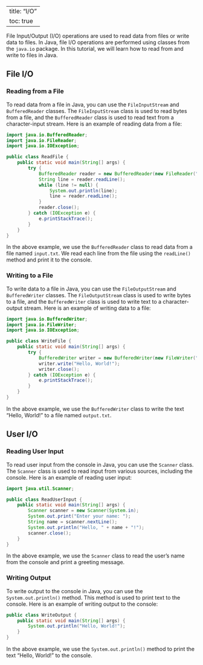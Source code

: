 
---
title: "I/O"
toc: true
---

File Input/Output (I/O) operations are used to read data from files or write data to files. In Java, file I/O operations are performed using classes from the `java.io` package. In this tutorial, we will learn how to read from and write to files in Java.

## File I/O

### Reading from a File

To read data from a file in Java, you can use the `FileInputStream` and `BufferedReader` classes. The `FileInputStream` class is used to read bytes from a file, and the `BufferedReader` class is used to read text from a character-input stream. Here is an example of reading data from a file:

```java
import java.io.BufferedReader;
import java.io.FileReader;
import java.io.IOException;

public class ReadFile {
    public static void main(String[] args) {
        try {
            BufferedReader reader = new BufferedReader(new FileReader("input.txt"));
            String line = reader.readLine();
            while (line != null) {
                System.out.println(line);
                line = reader.readLine();
            }
            reader.close();
        } catch (IOException e) {
            e.printStackTrace();
        }
    }
}
```

In the above example, we use the `BufferedReader` class to read data from a file named `input.txt`. We read each line from the file using the `readLine()` method and print it to the console.

### Writing to a File

To write data to a file in Java, you can use the `FileOutputStream` and `BufferedWriter` classes. The `FileOutputStream` class is used to write bytes to a file, and the `BufferedWriter` class is used to write text to a character-output stream. Here is an example of writing data to a file:

```java
import java.io.BufferedWriter;
import java.io.FileWriter;
import java.io.IOException;

public class WriteFile {
    public static void main(String[] args) {
        try {
            BufferedWriter writer = new BufferedWriter(new FileWriter("output.txt"));
            writer.write("Hello, World!");
            writer.close();
        } catch (IOException e) {
            e.printStackTrace();
        }
    }
}
```

In the above example, we use the `BufferedWriter` class to write the text "Hello, World!" to a file named `output.txt`.


## User I/O

### Reading User Input

To read user input from the console in Java, you can use the `Scanner` class. The `Scanner` class is used to read input from various sources, including the console. Here is an example of reading user input:

```java
import java.util.Scanner;

public class ReadUserInput {
    public static void main(String[] args) {
        Scanner scanner = new Scanner(System.in);
        System.out.print("Enter your name: ");
        String name = scanner.nextLine();
        System.out.println("Hello, " + name + "!");
        scanner.close();
    }
}
```

In the above example, we use the `Scanner` class to read the user's name from the console and print a greeting message.

### Writing Output

To write output to the console in Java, you can use the `System.out.println()` method. This method is used to print text to the console. Here is an example of writing output to the console:

```java
public class WriteOutput {
    public static void main(String[] args) {
        System.out.println("Hello, World!");
    }
}
```

In the above example, we use the `System.out.println()` method to print the text "Hello, World!" to the console.